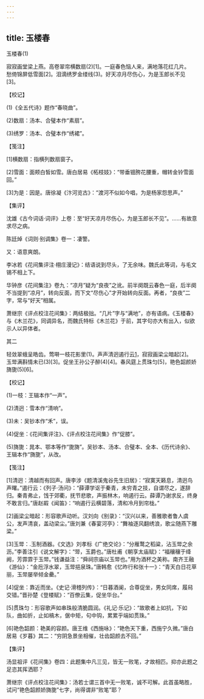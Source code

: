 ```yaml
---
---
---
```

title: 玉楼春
---



玉楼春(1)


寂寂画堂梁上燕。高卷翠帘横数扇(2)[1]。一庭春色恼人来，满地落花红几片。　　愁倚锦屏低雪面[2]。泪滴绣罗金缕线(3)。好天凉月尽伤心，为是玉郎长不见[3]。





【校记】


(1)《全五代诗》题作“春晓曲”。

(2)数扇：汤本、合璧本作“素扇”。

(3)绣罗：汤本、合璧本作“绣裙”。





【笺注】


[1]横数扇：指横列数扇窗子。

[2]雪面：面颊白皙如雪。唐白居易《柘枝妓》：“带垂钿胯花腰重，帽转金铃雪面回。”

[3]为是：因是。唐徐凝《汴河览古》：“渡河不似如今唱，为是杨家怨思声。”





【集评】


沈雄《古今词话·词评》上卷：至“好天凉月尽伤心，为是玉郎长不见”。……有故意求尽之病。

陈廷焯《词则·别调集》卷一：凄警。

又：语意爽朗。

李冰若《花间集评注·栩庄漫记》：结语说到尽头，了无余味。魏氏此等词，与毛文锡不相上下。

华钟彦《花间集注》卷九：“凉月”疑为“良夜”之讹。前半阕既云春色一庭，后半阕不当提到“凉月”，转向反面，而下文“尽伤心”才开始转向反面。再者，“良夜”二字，常与“好天”相属。

萧继宗《评点校注花间集》：两结极拙。“几片”字与“满地”，亦有语病。《玉楼春》与《木兰花》，同调异名，而魏氏特标《木兰花》于前，其字句亦大有出入，似欲示人以异体者。





其二


轻敛翠蛾呈皓齿。莺啭一枝花影里(1)。声声清迥遏行云[1](2)，寂寂画梁尘暗起[2]。　　玉斝满斟情未已(3)[3]。促坐王孙公子醉(4)[4]。春风筵上贯珠匀[5]，艳色韶颜娇旖旎(5)[6]。





【校记】


(1)一枝：王辑本作“一声”。

(2)清迥：雪本作“清响”。

(3)未：吴钞本作“禾”，误。

(4)促坐：《花间集评注》、《评点校注花间集》作“促膝”。

(5)旖旎：晁本、鄂本等作“旎旖”。吴钞本、汤本、合璧本、全本、《历代诗余》、王辑本作“旖旎”，从改。





【笺注】


[1]清迥：清越而有回声。唐李涉《题清溪鬼谷先生旧居》：“寂寞天籁息，清迥鸟声曙。”遏行云：《列子·汤问》：“薛谭学讴于秦青，未穷青之技，自谓尽之，遂辞归。秦青弗止，饯于郊衢，抚节悲歌，声振林木，响遏行云。薛谭乃谢求反，终身不敢言归。”唐赵嘏《闻笛》：“响遏行云横碧落，清和冷月到帘栊。”

[2]画梁尘暗起：形容歌声动听。汉刘向《别录》：“汉兴以来，善雅歌者鲁人虞公，发声清哀，盖动梁尘。”唐刘兼《春宴河亭》：“舞袖逐风翻绣浪，歌尘随燕下雕梁。”

[3]玉斝：.玉制酒器。《文选》刘孝标《广绝交论》：“分雁鹜之稻粱，沾玉斝之余沥。”李善注引《说文解字》：“斝，玉爵也。”唐杜甫《朝享太庙赋》：“福穰穰于绛阙，芳霏霏于玉斝。”钱谦益注：“舜祠宗庙以玉斝也。”用为酒杯之美称。南齐王融《游仙》：“金卮浮水翠，玉斝挹泉珠。”唐韩愈《忆昨行和张十一》：“青天白日花草丽，玉斝屡举倾金罍。”

[4]促坐：靠近而坐。《史记·滑稽列传》：“日暮酒阑，合尊促坐，男女同席，履舄交错。”晋孙楚《登楼赋》：“百僚云集，促坐华台。”

[5]贯珠匀：形容歌声如串珠般清脆圆润。《礼记·乐记》：“故歌者上如抗，下如队，曲如折，止如槁木，倨中矩，句中钩，累累乎端如贯珠。”

[6]艳色韶颜：艳美的容颜。唐王维《西施咏》：“艳色天下重，西施宁久微。”唐白居易《岁暮》其二：“穷阴急景坐相催，壮齿韶颜去不回。”





【集评】


汤显祖评《花间集》卷四：此题集中凡三见，皆无一败笔，才故相匹。抑亦此题之足恣其挥洒耶？

萧继宗《评点校注花间集》：汤若士谓三首中无一败笔，诚不可解。此首虽略胜，试问“艳色韶颜娇旖旎”七字，尚得谓非“败笔”耶？